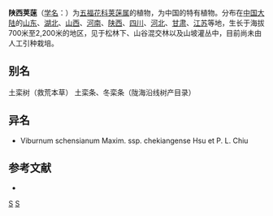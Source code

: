 {{Speciesbox
| taxon = Viburnum schensianum
| image = Viburnum schensianum.jpg
| binomial_authority = Maxim.
| subdivision_ranks =[[亚种|亚种]]
| subdivision =
* 陕西荚蒾 ''V. s.'' subsp. ''schensianum''
* [[浙江荚蒾|浙江荚蒾]] ''V. s.'' subsp. ''chekiangense''
}}

'''陕西荚蒾'''（[[学名|学名]]：{{lang|la|''Viburnum schensianum''}}）为[[五福花科|五福花科]][[荚蒾属|荚蒾属]]的植物，为中国的特有植物。分布在[[中国大陆|中国大陆]]的[[山东|山东]]、[[湖北|湖北]]、[[山西|山西]]、[[河南|河南]]、[[陕西|陕西]]、[[四川|四川]]、[[河北|河北]]、[[甘肃|甘肃]]、[[江苏|江苏]]等地，生长于海拔700米至2,200米的地区，见于松林下、山谷混交林以及山坡灌丛中，目前尚未由人工引种栽培。

== 别名 ==
土栾树（救荒本草） 土栾条、冬栾条（陇海沿线树产目录）

== 异名 ==
* Viburnum schensianum Maxim. ssp. chekiangense Hsu et P. L. Chiu

== 参考文献 ==
<div class="references-small">
* {{cite web| url =http://www.bioinfo.cn/db05/KmzwSpecies.php?action=view&id=23763| title =陕西荚蒾（原亚种）| work =《中国高等植物数据库全库》| publisher =中国科学院微生物研究所| author =昆明植物研究所| accessdate =2009-02-25| deadurl =yes| archiveurl =https://web.archive.org/web/20160305003647/http://www.bioinfo.cn/db05/KmzwSpecies.php?action=view&id=23763| archivedate =2016-03-05}}
</div>

{{taxonbar}}

[[Category:荚蒾属|S]]
[[Category:中國特有植物|S]]
